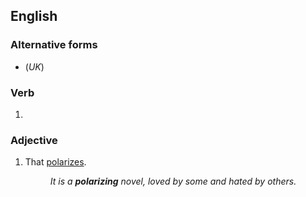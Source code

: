 ==English==

===Alternative forms===
* {{l|en|polarising}} (''UK'')

===Verb===
{{head|en|verb form}}

# {{present participle of|en|polarize|nocat=1}}

===Adjective===
{{en-adj}}

# That [[polarize]]s.
#: ''It is a '''polarizing''' novel, loved by some and hated by others.''